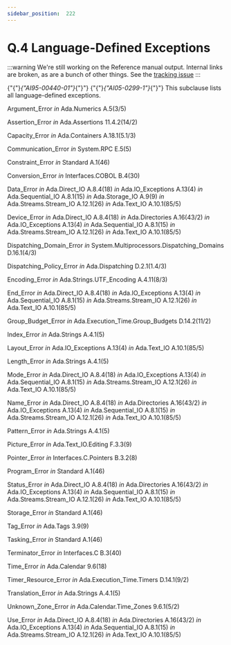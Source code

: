---
sidebar_position:  222
---

# Q.4  Language-Defined Exceptions

:::warning
We're still working on the Reference manual output.  Internal links are broken,
as are a bunch of other things.
See the [tracking issue](https://github.com/ada-lang-io/ada-lang-io/issues/20)
:::


<p>{"{"}<em>{"AI95-00440-01"}</em>{"}"} {"{"}<em>{"AI05-0299-1"}</em>{"}"} This subclause lists all language-defined exceptions. </p>
<p> </p>
<p>Argument_Error   <em>in</em> Ada.Numerics   A.5(3/5)</p>
<p>Assertion_Error   <em>in</em> Ada.Assertions   11.4.2(14/2)</p>
<p>Capacity_Error   <em>in</em> Ada.Containers   A.18.1(5.1/3)</p>
<p>Communication_Error   <em>in</em> System.RPC   E.5(5)</p>
<p>Constraint_Error   <em>in</em> Standard   A.1(46)</p>
<p>Conversion_Error   <em>in</em> Interfaces.COBOL   B.4(30)</p>
<p>Data_Error   <em>in</em> Ada.Direct_IO   A.8.4(18)   <em>in</em> Ada.IO_Exceptions   A.13(4)   <em>in</em> Ada.Sequential_IO   A.8.1(15)   <em>in</em> Ada.Storage_IO   A.9(9)   <em>in</em> Ada.Streams.Stream_IO   A.12.1(26)   <em>in</em> Ada.Text_IO   A.10.1(85/5)</p>
<p>Device_Error   <em>in</em> Ada.Direct_IO   A.8.4(18)   <em>in</em> Ada.Directories   A.16(43/2)   <em>in</em> Ada.IO_Exceptions   A.13(4)   <em>in</em> Ada.Sequential_IO   A.8.1(15)   <em>in</em> Ada.Streams.Stream_IO   A.12.1(26)   <em>in</em> Ada.Text_IO   A.10.1(85/5)</p>
<p>Dispatching_Domain_Error   <em>in</em> System.Multiprocessors.Dispatching_Domains   D.16.1(4/3)</p>
<p>Dispatching_Policy_Error   <em>in</em> Ada.Dispatching   D.2.1(1.4/3)</p>
<p>Encoding_Error   <em>in</em> Ada.Strings.UTF_Encoding   A.4.11(8/3)</p>
<p>End_Error   <em>in</em> Ada.Direct_IO   A.8.4(18)   <em>in</em> Ada.IO_Exceptions   A.13(4)   <em>in</em> Ada.Sequential_IO   A.8.1(15)   <em>in</em> Ada.Streams.Stream_IO   A.12.1(26)   <em>in</em> Ada.Text_IO   A.10.1(85/5)</p>
<p>Group_Budget_Error   <em>in</em> Ada.Execution_Time.Group_Budgets   D.14.2(11/2)</p>
<p>Index_Error   <em>in</em> Ada.Strings   A.4.1(5)</p>
<p>Layout_Error   <em>in</em> Ada.IO_Exceptions   A.13(4)   <em>in</em> Ada.Text_IO   A.10.1(85/5)</p>
<p>Length_Error   <em>in</em> Ada.Strings   A.4.1(5)</p>
<p>Mode_Error   <em>in</em> Ada.Direct_IO   A.8.4(18)   <em>in</em> Ada.IO_Exceptions   A.13(4)   <em>in</em> Ada.Sequential_IO   A.8.1(15)   <em>in</em> Ada.Streams.Stream_IO   A.12.1(26)   <em>in</em> Ada.Text_IO   A.10.1(85/5)</p>
<p>Name_Error   <em>in</em> Ada.Direct_IO   A.8.4(18)   <em>in</em> Ada.Directories   A.16(43/2)   <em>in</em> Ada.IO_Exceptions   A.13(4)   <em>in</em> Ada.Sequential_IO   A.8.1(15)   <em>in</em> Ada.Streams.Stream_IO   A.12.1(26)   <em>in</em> Ada.Text_IO   A.10.1(85/5)</p>
<p>Pattern_Error   <em>in</em> Ada.Strings   A.4.1(5)</p>
<p>Picture_Error   <em>in</em> Ada.Text_IO.Editing   F.3.3(9)</p>
<p>Pointer_Error   <em>in</em> Interfaces.C.Pointers   B.3.2(8)</p>
<p>Program_Error   <em>in</em> Standard   A.1(46)</p>
<p>Status_Error   <em>in</em> Ada.Direct_IO   A.8.4(18)   <em>in</em> Ada.Directories   A.16(43/2)   <em>in</em> Ada.IO_Exceptions   A.13(4)   <em>in</em> Ada.Sequential_IO   A.8.1(15)   <em>in</em> Ada.Streams.Stream_IO   A.12.1(26)   <em>in</em> Ada.Text_IO   A.10.1(85/5)</p>
<p>Storage_Error   <em>in</em> Standard   A.1(46)</p>
<p>Tag_Error   <em>in</em> Ada.Tags   3.9(9)</p>
<p>Tasking_Error   <em>in</em> Standard   A.1(46)</p>
<p>Terminator_Error   <em>in</em> Interfaces.C   B.3(40)</p>
<p>Time_Error   <em>in</em> Ada.Calendar   9.6(18)</p>
<p>Timer_Resource_Error   <em>in</em> Ada.Execution_Time.Timers   D.14.1(9/2)</p>
<p>Translation_Error   <em>in</em> Ada.Strings   A.4.1(5)</p>
<p>Unknown_Zone_Error   <em>in</em> Ada.Calendar.Time_Zones   9.6.1(5/2)</p>
<p>Use_Error   <em>in</em> Ada.Direct_IO   A.8.4(18)   <em>in</em> Ada.Directories   A.16(43/2)   <em>in</em> Ada.IO_Exceptions   A.13(4)   <em>in</em> Ada.Sequential_IO   A.8.1(15)   <em>in</em> Ada.Streams.Stream_IO   A.12.1(26)   <em>in</em> Ada.Text_IO   A.10.1(85/5)</p>
